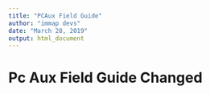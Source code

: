 ---
title: "PCAux Field Guide"
author: "immap devs"
date: "March 28, 2019"
output: html_document
---
# Pc Aux Field Guide Changed